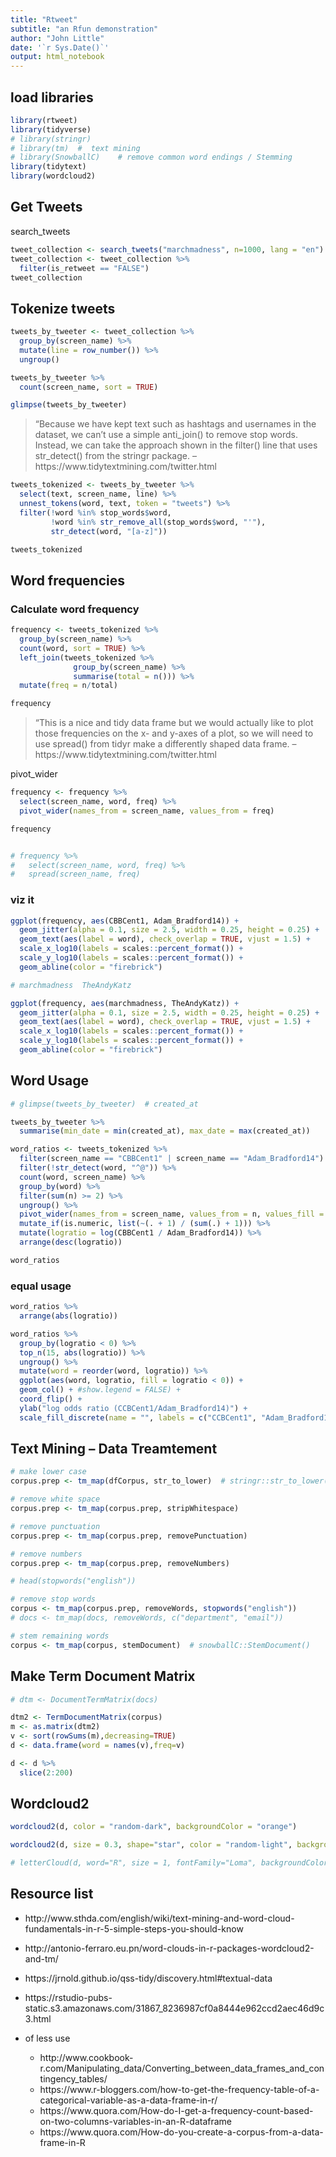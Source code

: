 ```yaml
---
title: "Rtweet"
subtitle: "an Rfun demonstration"
author: "John Little"
date: '`r Sys.Date()`'
output: html_notebook
---
```


## load libraries

```r
library(rtweet)
library(tidyverse)
# library(stringr)  
# library(tm)  #  text mining
# library(SnowballC)    # remove common word endings / Stemming
library(tidytext)
library(wordcloud2)
```


## Get Tweets 

search_tweets
```r
tweet_collection <- search_tweets("marchmadness", n=1000, lang = "en")
tweet_collection <- tweet_collection %>% 
  filter(is_retweet == "FALSE")
tweet_collection
```


## Tokenize tweets

```r
tweets_by_tweeter <- tweet_collection %>% 
  group_by(screen_name) %>% 
  mutate(line = row_number()) %>% 
  ungroup()

tweets_by_tweeter %>% 
  count(screen_name, sort = TRUE)

glimpse(tweets_by_tweeter)
```


> "Because we have kept text such as hashtags and usernames in the dataset, we can’t use a simple anti_join() to remove stop words. Instead, we can take the approach shown in the filter() line that uses str_detect() from the stringr package. -- https://www.tidytextmining.com/twitter.html


```r
tweets_tokenized <- tweets_by_tweeter %>% 
  select(text, screen_name, line) %>% 
  unnest_tokens(word, text, token = "tweets") %>%
  filter(!word %in% stop_words$word,
         !word %in% str_remove_all(stop_words$word, "'"),
         str_detect(word, "[a-z]")) 

tweets_tokenized
```

## Word frequencies

### Calculate word frequency

```r
frequency <- tweets_tokenized %>% 
  group_by(screen_name) %>% 
  count(word, sort = TRUE) %>% 
  left_join(tweets_tokenized %>% 
              group_by(screen_name) %>% 
              summarise(total = n())) %>%
  mutate(freq = n/total)

frequency
```

> "This is a nice and tidy data frame but we would actually like to plot those frequencies on the x- and y-axes of a plot, so we will need to use spread() from tidyr make a differently shaped data frame. -- https://www.tidytextmining.com/twitter.html

pivot_wider

```r
frequency <- frequency %>% 
  select(screen_name, word, freq) %>% 
  pivot_wider(names_from = screen_name, values_from = freq)

frequency


# frequency %>% 
#   select(screen_name, word, freq) %>% 
#   spread(screen_name, freq)
```

### viz it

```r
ggplot(frequency, aes(CBBCent1, Adam_Bradford14)) +
  geom_jitter(alpha = 0.1, size = 2.5, width = 0.25, height = 0.25) +
  geom_text(aes(label = word), check_overlap = TRUE, vjust = 1.5) +
  scale_x_log10(labels = scales::percent_format()) +
  scale_y_log10(labels = scales::percent_format()) +
  geom_abline(color = "firebrick")

# marchmadness  TheAndyKatz

ggplot(frequency, aes(marchmadness, TheAndyKatz)) +
  geom_jitter(alpha = 0.1, size = 2.5, width = 0.25, height = 0.25) +
  geom_text(aes(label = word), check_overlap = TRUE, vjust = 1.5) +
  scale_x_log10(labels = scales::percent_format()) +
  scale_y_log10(labels = scales::percent_format()) +
  geom_abline(color = "firebrick")
```


## Word Usage


```r
# glimpse(tweets_by_tweeter)  # created_at

tweets_by_tweeter %>% 
  summarise(min_date = min(created_at), max_date = max(created_at))


```


```r
word_ratios <- tweets_tokenized %>%
  filter(screen_name == "CBBCent1" | screen_name == "Adam_Bradford14") %>% 
  filter(!str_detect(word, "^@")) %>%
  count(word, screen_name) %>%
  group_by(word) %>%
  filter(sum(n) >= 2) %>%
  ungroup() %>%
  pivot_wider(names_from = screen_name, values_from = n, values_fill = 0) %>%
  mutate_if(is.numeric, list(~(. + 1) / (sum(.) + 1))) %>%
  mutate(logratio = log(CBBCent1 / Adam_Bradford14)) %>%
  arrange(desc(logratio))

word_ratios
```

### equal usage

```r
word_ratios %>% 
  arrange(abs(logratio))
```


```r
word_ratios %>%
  group_by(logratio < 0) %>%
  top_n(15, abs(logratio)) %>%
  ungroup() %>%
  mutate(word = reorder(word, logratio)) %>%
  ggplot(aes(word, logratio, fill = logratio < 0)) +
  geom_col() + #show.legend = FALSE) +
  coord_flip() +
  ylab("log odds ratio (CCBCent1/Adam_Bradford14)") +
  scale_fill_discrete(name = "", labels = c("CCBCent1", "Adam_Bradford14"))
```


## Text Mining -- Data Treamtement 
```r

# make lower case
corpus.prep <- tm_map(dfCorpus, str_to_lower)  # stringr::str_to_lower() instead of base::tolower

# remove white space
corpus.prep <- tm_map(corpus.prep, stripWhitespace) 

# remove punctuation 
corpus.prep <- tm_map(corpus.prep, removePunctuation)

# remove numbers
corpus.prep <- tm_map(corpus.prep, removeNumbers) 

# head(stopwords("english"))

# remove stop words 
corpus <- tm_map(corpus.prep, removeWords, stopwords("english")) 
# docs <- tm_map(docs, removeWords, c("department", "email"))   

# stem remaining words
corpus <- tm_map(corpus, stemDocument)  # snowballC::StemDocument() 

```


## Make Term Document Matrix
```r
# dtm <- DocumentTermMatrix(docs) 

dtm2 <- TermDocumentMatrix(corpus)
m <- as.matrix(dtm2)
v <- sort(rowSums(m),decreasing=TRUE)
d <- data.frame(word = names(v),freq=v)

d <- d %>% 
  slice(2:200)

```

## Wordcloud2
```r

wordcloud2(d, color = "random-dark", backgroundColor = "orange")

wordcloud2(d, size = 0.3, shape="star", color = "random-light", backgroundColor = 'black', fontFamily="Loma")

# letterCloud(d, word="R", size = 1, fontFamily="Loma", backgroundColor = 'black')

```

## Resource list

- http://www.sthda.com/english/wiki/text-mining-and-word-cloud-fundamentals-in-r-5-simple-steps-you-should-know

- http://antonio-ferraro.eu.pn/word-clouds-in-r-packages-wordcloud2-and-tm/

- https://jrnold.github.io/qss-tidy/discovery.html#textual-data

- https://rstudio-pubs-static.s3.amazonaws.com/31867_8236987cf0a8444e962ccd2aec46d9c3.html

- of less use

    - http://www.cookbook-r.com/Manipulating_data/Converting_between_data_frames_and_contingency_tables/
    - https://www.r-bloggers.com/how-to-get-the-frequency-table-of-a-categorical-variable-as-a-data-frame-in-r/
    - https://www.quora.com/How-do-I-get-a-frequency-count-based-on-two-columns-variables-in-an-R-dataframe
    - https://www.quora.com/How-do-you-create-a-corpus-from-a-data-frame-in-R
    

